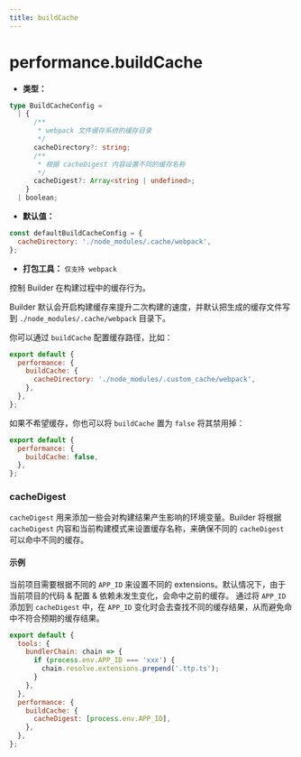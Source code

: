 ```yaml
---
title: buildCache
---
```


# performance.buildCache

- **类型：**

```ts
type BuildCacheConfig =
  | {
      /**
       * webpack 文件缓存系统的缓存目录
       */
      cacheDirectory?: string;
      /**
       * 根据 cacheDigest 内容设置不同的缓存名称
       */
      cacheDigest?: Array<string | undefined>;
    }
  | boolean;
```

- **默认值：**

```js
const defaultBuildCacheConfig = {
  cacheDirectory: './node_modules/.cache/webpack',
};
```

- **打包工具：** `仅支持 webpack`

控制 Builder 在构建过程中的缓存行为。

Builder 默认会开启构建缓存来提升二次构建的速度，并默认把生成的缓存文件写到 `./node_modules/.cache/webpack` 目录下。

你可以通过 `buildCache` 配置缓存路径，比如：

```js
export default {
  performance: {
    buildCache: {
      cacheDirectory: './node_modules/.custom_cache/webpack',
    },
  },
};
```

如果不希望缓存，你也可以将 `buildCache` 置为 `false` 将其禁用掉：

```js
export default {
  performance: {
    buildCache: false,
  },
};
```

### cacheDigest

`cacheDigest` 用来添加一些会对构建结果产生影响的环境变量。Builder 将根据 `cacheDigest` 内容和当前构建模式来设置缓存名称，来确保不同的 `cacheDigest` 可以命中不同的缓存。

#### 示例

当前项目需要根据不同的 `APP_ID` 来设置不同的 extensions。默认情况下，由于当前项目的代码 & 配置 & 依赖未发生变化，会命中之前的缓存。
通过将 `APP_ID` 添加到 `cacheDigest` 中，在 `APP_ID` 变化时会去查找不同的缓存结果，从而避免命中不符合预期的缓存结果。

```js
export default {
  tools: {
    bundlerChain: chain => {
      if (process.env.APP_ID === 'xxx') {
        chain.resolve.extensions.prepend('.ttp.ts');
      }
    },
  },
  performance: {
    buildCache: {
      cacheDigest: [process.env.APP_ID],
    },
  },
};
```
